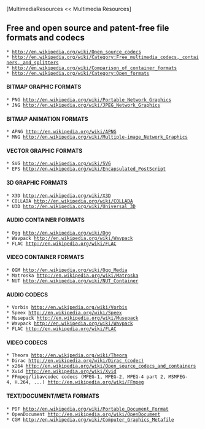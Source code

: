[MultimediaResources << Multimedia Resources]

==Free and open source and patent-free file formats and codecs==

 * [[http://en.wikipedia.org/wiki/Open_source_codecs]]
 * [[http://en.wikipedia.org/wiki/Category:Free_multimedia_codecs,_containers,_and_splitters]]
 * [[http://en.wikipedia.org/wiki/Comparison_of_container_formats]]
 * [[http://en.wikipedia.org/wiki/Category:Open_formats]]

====BITMAP GRAPHIC FORMATS====
 * PNG [[http://en.wikipedia.org/wiki/Portable_Network_Graphics]]
 * JNG [[http://en.wikipedia.org/wiki/JPEG_Network_Graphics]]

====BITMAP ANIMATION FORMATS====
 * APNG [[http://en.wikipedia.org/wiki/APNG]]
 * MNG [[http://en.wikipedia.org/wiki/Multiple-image_Network_Graphics]]

====VECTOR GRAPHIC FORMATS====
 * SVG [[http://en.wikipedia.org/wiki/SVG]]
 * EPS [[http://en.wikipedia.org/wiki/Encapsulated_PostScript]]

====3D GRAPHIC FORMATS====
 * X3D [[http://en.wikipedia.org/wiki/X3D]]
 * COLLADA [[http://en.wikipedia.org/wiki/COLLADA]]
 * U3D [[http://en.wikipedia.org/wiki/Universal_3D]]

====AUDIO CONTAINER FORMATS====
 * Ogg [[http://en.wikipedia.org/wiki/Ogg]]
 * Wavpack [[http://en.wikipedia.org/wiki/Wavpack]]
 * FLAC [[http://en.wikipedia.org/wiki/FLAC]]

====VIDEO CONTAINER FORMATS====
 * OGM [[http://en.wikipedia.org/wiki/Ogg_Media]]
 * Matroska [[http://en.wikipedia.org/wiki/Matroska]]
 * NUT [[http://en.wikipedia.org/wiki/NUT_Container]]

====AUDIO CODECS====
 * Vorbis [[http://en.wikipedia.org/wiki/Vorbis]]
 * Speex [[http://en.wikipedia.org/wiki/Speex]]
 * Musepack [[http://en.wikipedia.org/wiki/Musepack]]
 * Wavpack [[http://en.wikipedia.org/wiki/Wavpack]]
 * FLAC [[http://en.wikipedia.org/wiki/FLAC]]

====VIDEO CODECS====
 * Theora [[http://en.wikipedia.org/wiki/Theora]]
 * Dirac [[http://en.wikipedia.org/wiki/Dirac_(codec)]]
 * x264 [[http://en.wikipedia.org/wiki/Open_source_codecs_and_containers]]
 * Xvid [[http://en.wikipedia.org/wiki/Xvid]]
 * FFmpeg/libavcodec codecs (MPEG-1, MPEG-2, MPEG-4 part 2, MSMPEG-4, H.264, ...) [[http://en.wikipedia.org/wiki/FFmpeg]]

====TEXT/DOCUMENT/META FORMATS====
 * PDF [[http://en.wikipedia.org/wiki/Portable_Document_Format]]
 * OpenDocument [[http://en.wikipedia.org/wiki/OpenDocument]]
 * CGM [[http://en.wikipedia.org/wiki/Computer_Graphics_Metafile]]